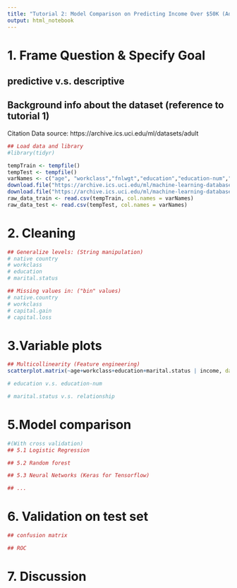 ```yaml
---
title: "Tutorial 2: Model Comparison on Predicting Income Over $50K (Adult Censor Data)"
output: html_notebook
---
```


# 1. Frame Question & Specify Goal

## predictive v.s. descriptive

## Background info about the dataset (reference to tutorial 1)

Citation
Data source: https://archive.ics.uci.edu/ml/datasets/adult 
```r
## Load data and library
#library(tidyr)

tempTrain <- tempfile()
tempTest <- tempfile()
varNames <- c("age", "workclass","fnlwgt","education","education-num","marital-status","occupation","relationship","race","sex","capital-gain","capital-loss","hours-per-week","native-country", "income")
download.file("https://archive.ics.uci.edu/ml/machine-learning-databases/adult/adult.data",destfile=tempTrain, method="curl")
download.file("https://archive.ics.uci.edu/ml/machine-learning-databases/adult/adult.test",destfile=tempTest, method="curl")
raw_data_train <- read.csv(tempTrain, col.names = varNames)
raw_data_test <- read.csv(tempTest, col.names = varNames)
```


# 2. Cleaning

```r
## Generalize levels: (String manipulation)
# native country
# workclass
# education
# marital.status

## Missing values in: ("bin" values)
# native.country
# workclass
# capital.gain
# capital.loss
```

# 3.Variable plots
```r
## Multicollinearity (Feature engineering)
scatterplot.matrix(~age+workclass+education+marital.status | income, data=t[1:100,], main="Income")

# education v.s. education-num

# marital.status v.s. relationship
```

# 5.Model comparison
```r
#(With cross validation)
## 5.1 Logistic Regression

## 5.2 Random forest

## 5.3 Neural Networks (Keras for Tensorflow)

## ...
```

# 6. Validation on test set
```r
## confusion matrix

## ROC

```

# 7. Discussion


